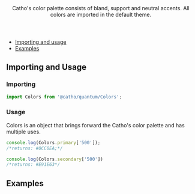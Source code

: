 


<Meta title="Foundation/Colors" />

<Header title="Colors">
  Catho's color palette consists of bland, support and neutral accents.
  All colors are imported in the default theme.
</Header>


- [Importing and usage](#importing)
- [Examples](#examples)

## <a id="importing"></a>Importing and Usage


### Importing
```js
import Colors from '@catho/quantum/Colors';
```

### Usage
Colors is an object that brings forward the Catho's color palette and has multiple uses.



```js
console.log(Colors.primary['500']);
/*returns: #0CC0EA;*/	

console.log(Colors.secondary['500'])
/*returns: #E91E63*/

```
## <a id="examples"></a>Examples
<Colors />

<EvaluationForm componentName="Colors" />
